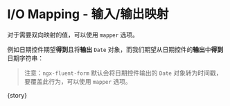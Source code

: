 
<Meta
  title="FluentForm/Advanced"
  component={meta.component}
  decorators={meta.decorators}
  argTypes={meta.argTypes}
  parameters={meta.parameters} />

# I/O Mapping - 输入/输出映射

对于需要双向映射的值，可以使用 `mapper` 选项。

例如日期控件期望**得到**且将**输出** `Date` 对象，而我们期望从日期控件的**输出**中**得到**日期字符串：

> 注意：`ngx-fluent-form` 默认会将日期控件输出的 `Date` 对象转为时间戳，要覆盖此行为，可以使用 `mapper` 选项。

<Canvas withToolbar mdxSource={source}>
  <Story name="I/O Mapping">{story}</Story>
</Canvas>

<ArgsTable of={FluentFormComponent} />
